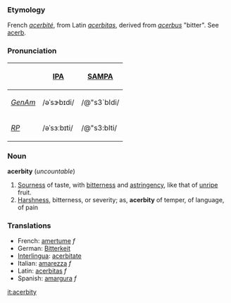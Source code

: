 ===Etymology===
French ''[[acerbité]]'', from Latin ''[[acerbitas]]'', derived from ''[[acerbus]]'' "bitter". See [[acerb]].

===Pronunciation===
{| border=1 cellpadding=5
! !! [[w:IPA|IPA]] !! [[w:SAMPA|SAMPA]]
|-
! ''[[GenAm]]''
| /əˈsɝbɪdi/ || /@"s3`bIdi/
|-
! ''[[RP]]''
| /əˈsɜːbɪti/ || /@"s3:bIti/
|}

===Noun===
'''acerbity''' (''uncountable'')
#[[Sourness]] of taste, with [[bitterness]] and [[astringency]], like that of [[unripe]] fruit.
#[[Harshness]], bitterness, or severity; as, '''acerbity''' of temper, of language, of pain 

===Translations===
*French: [[amertume]] ''f''
*German: [[Bitterkeit]] 
*[[Interlingua]]: [[acerbitate]] 
*Italian: [[amarezza]] ''f''
*Latin: [[acerbitas]] ''f''
*Spanish: [[amargura]] ''f''

[[it:acerbity]]
